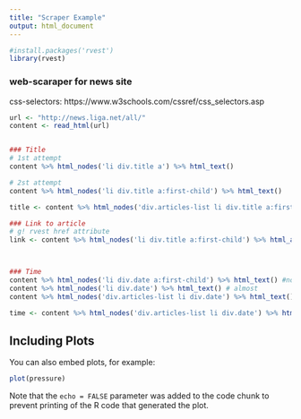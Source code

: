 ```yaml
---
title: "Scraper Example"
output: html_document
---
```


```r

#install.packages('rvest')
library(rvest)
```

### web-scaraper for news site
css-selectors: https://www.w3schools.com/cssref/css_selectors.asp

```r
url <- "http://news.liga.net/all/"
content <- read_html(url)


### Title
# 1st attempt
content %>% html_nodes('li div.title a') %>% html_text()

# 2st attempt
content %>% html_nodes('li div.title a:first-child') %>% html_text()

title <- content %>% html_nodes('div.articles-list li div.title a:first-child') %>% html_text()

### Link to article
# g! rvest href attribute
link <- content %>% html_nodes('li div.title a:first-child') %>% html_attr('href')



### Time
content %>% html_nodes('li div.date a:first-child') %>% html_text() #nothing
content %>% html_nodes('li div.date') %>% html_text() # almost
content %>% html_nodes('div.articles-list li div.date') %>% html_text() # yep!

time <- content %>% html_nodes('div.articles-list li div.date') %>% html_text() 
```

## Including Plots

You can also embed plots, for example:

```r
plot(pressure)
```

Note that the `echo = FALSE` parameter was added to the code chunk to prevent printing of the R code that generated the plot.
